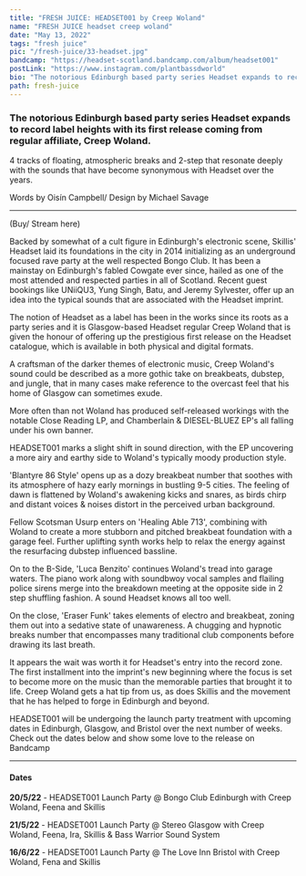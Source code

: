 ---
title: "FRESH JUICE: HEADSET001 by Creep Woland"
name: "FRESH JUICE headset creep woland"
date: "May 13, 2022"
tags: "fresh juice"
pic: "/fresh-juice/33-headset.jpg"
bandcamp: "https://headset-scotland.bandcamp.com/album/headset001"
postLink: "https://www.instagram.com/plantbassdworld"
bio: "The notorious Edinburgh based party series Headset expands to record label heights with its first release coming from regular affiliate, Creep Woland"
path: fresh-juice
---

### The notorious Edinburgh based party series Headset expands to record label heights with its first release coming from regular affiliate, Creep Woland.

4 tracks of floating, atmospheric breaks and 2-step that resonate deeply with the sounds that have become synonymous with Headset over the years.

<p className="smallText">Words by Oisín Campbell/ Design by Michael Savage</p>

<hr />

<BandCamp src="album=3153246751" />

(Buy/ Stream here) <HoverLink url="headset-scotland.bandcamp.com/album/headset001" external />

Backed by somewhat of a cult figure in Edinburgh's electronic scene, Skillis' Headset laid its foundations in the city in 2014 initializing as an underground focused rave party at the well respected Bongo Club. It has been a mainstay on Edinburgh's fabled Cowgate ever since, hailed as one of the most attended and respected parties in all of Scotland. Recent guest bookings like UNiiQU3, Yung Singh, Batu, and Jeremy Sylvester, offer up an idea into the typical sounds that are associated with the Headset imprint.

The notion of Headset as a label has been in the works since its roots as a party series and it is Glasgow-based Headset regular Creep Woland that is given the honour of offering up the prestigious first release on the Headset catalogue, which is available in both physical and digital formats.

A craftsman of the darker themes of electronic music, Creep Woland's sound could be described as a more gothic take on breakbeats, dubstep, and jungle, that in many cases make reference to the overcast feel that his home of Glasgow can sometimes exude.

<Picture src="/fresh-juice/33-woland.png" alt="creep woland cover pic" size={1200} />

More often than not Woland has produced self-released workings with the notable Close Reading LP, and Chamberlain & DIESEL-BLUEZ EP's all falling under his own banner.

HEADSET001 marks a slight shift in sound direction, with the EP uncovering a more airy and earthy side to Woland's typically moody production style.

'Blantyre 86 Style' opens up as a dozy breakbeat number that soothes with its atmosphere of hazy early mornings in bustling 9-5 cities. The feeling of dawn is flattened by Woland's awakening kicks and snares, as birds chirp and distant voices & noises distort in the perceived urban background.

Fellow Scotsman Usurp enters on 'Healing Able 713', combining with Woland to create a more stubborn and pitched breakbeat foundation with a garage feel. Further uplifting synth works help to relax the energy against the resurfacing dubstep influenced bassline.

<Picture src="/fresh-juice/33-title.png" alt="headset title cover pic" size={1200} />

On to the B-Side, 'Luca Benzito' continues Woland's tread into garage waters. The piano work along with soundbwoy vocal samples and flailing police sirens merge into the breakdown meeting at the opposite side in 2 step shuffling fashion. A sound Headset knows all too well.

On the close, 'Eraser Funk' takes elements of electro and breakbeat, zoning them out into a sedative state of unawareness. A chugging and hypnotic breaks number that encompasses many traditional club components before drawing its last breath.

It appears the wait was worth it for Headset's entry into the record zone. The first installment into the imprint's new beginning where the focus is set to become more on the music than the memorable parties that brought it to life. Creep Woland gets a hat tip from us, as does Skillis and the movement that he has helped to forge in Edinburgh and beyond.

HEADSET001 will be undergoing the launch party treatment with upcoming dates in Edinburgh, Glasgow, and Bristol over the next number of weeks. Check out the dates below and show some love to the release on Bandcamp <HoverLink url="headset-scotland.bandcamp.com/album/headset001" external />

---

#### Dates

**20/5/22** - HEADSET001 Launch Party @ Bongo Club Edinburgh with Creep Woland, Feena and Skillis <HoverLink url="ra.co/events/1534101" external />

**21/5/22** - HEADSET001 Launch Party @ Stereo Glasgow with Creep Woland, Feena, Ira, Skillis & Bass Warrior Sound System <HoverLink url="ra.co/events/1534105" external />

**16/6/22** - HEADSET001 Launch Party @ The Love Inn Bristol with Creep Woland, Fena and Skillis <HoverLink url="ra.co/events/1534596" external />
